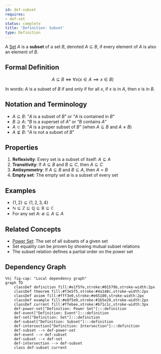 ```yaml
---
id: def-subset
requires:
- def-set
status: complete
title: 'Definition: Subset'
type: Definition
---
```


A [Set](def-set.qmd) $A$ is a **subset** of a set $B$, denoted $A \subseteq B$, if every element of $A$ is also an element of $B$.

## Formal Definition

$$A \subseteq B \iff \forall x (x \in A \implies x \in B)$$

In words: $A$ is a subset of $B$ if and only if for all $x$, if $x$ is in $A$, then $x$ is in $B$.

## Notation and Terminology

- $A \subseteq B$: "$A$ is a subset of $B$" or "$A$ is contained in $B$"
- $B \supseteq A$: "$B$ is a superset of $A$" or "$B$ contains $A$"
- $A \subset B$: "$A$ is a proper subset of $B$" (when $A \subseteq B$ and $A \neq B$)
- $A \not\subseteq B$: "$A$ is not a subset of $B$"

## Properties

1. **Reflexivity**: Every set is a subset of itself: $A \subseteq A$
2. **Transitivity**: If $A \subseteq B$ and $B \subseteq C$, then $A \subseteq C$
3. **Antisymmetry**: If $A \subseteq B$ and $B \subseteq A$, then $A = B$
4. **Empty set**: The empty set $\emptyset$ is a subset of every set

## Examples

- $\{1, 2\} \subseteq \{1, 2, 3, 4\}$
- $\mathbb{N} \subseteq \mathbb{Z} \subseteq \mathbb{Q} \subseteq \mathbb{R} \subseteq \mathbb{C}$
- For any set $A$: $\emptyset \subseteq A \subseteq A$

## Related Concepts

- [Power Set](def-power-set.qmd): The set of all subsets of a given set
- Set equality can be proven by showing mutual subset relations
- The subset relation defines a partial order on the power set

## Dependency Graph

```mermaid
%%| fig-cap: "Local dependency graph"
graph TD
    classDef definition fill:#e1f5fe,stroke:#01579b,stroke-width:2px
    classDef theorem fill:#f3e5f5,stroke:#4a148c,stroke-width:2px
    classDef axiom fill:#fff3e0,stroke:#e65100,stroke-width:2px
    classDef example fill:#e8f5e9,stroke:#1b5e20,stroke-width:2px
    classDef current fill:#ffebee,stroke:#b71c1c,stroke-width:3px
    def-power-set["Definition: Power Set"]:::definition
    def-event["Definition: Event"]:::definition
    def-set["Definition: Set"]:::definition
    def-subset["Definition: Subset"]:::definition
    def-intersection["Definition: Intersection"]:::definition
    def-subset --> def-power-set
    def-event --> def-subset
    def-subset --> def-set
    def-intersection --> def-subset
    class def-subset current
```
